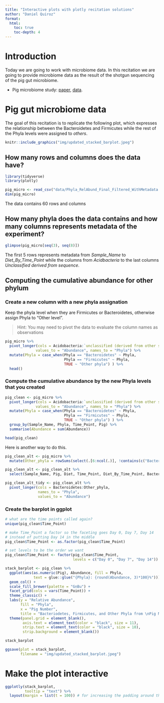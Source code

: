 ```yaml
---
title: "Interactive plots with plotly recitation solutions"
author: "Daniel Quiroz"
format:
  html:
    toc: true
    toc-depth: 4
---
```


# Introduction

Today we are going to work with microbiome data. In this recitation we
are going to provide microbiome data as the result of the shotgun sequencing
of the pig gut microbiome.

-   Pig microbiome study: [paper](https://journals.asm.org/doi/10.1128/spectrum.02506-22),
    [data](https://buckeyemailosu-my.sharepoint.com/:x:/g/personal/cooperstone_1_osu_edu/EY4vRHdMuKpOiuy-itag7ocB63AB3ukhjc0Y5jGRovfkvg?e=RnMz8e).
    
# Pig gut microbiome data

The goal of this recitation is to replicate the following plot, which
expresses the relationship between the Bacteroidetes and Firmicutes
while the rest of the Phyla levels were assigned to *others*.

```r
knitr::include_graphics("img/updated_stacked_barplot.jpeg")
```

## How many rows and columns does the data have?

```r
library(tidyverse)
library(plotly)

pig_micro <- read_csv("data/Phyla_RelAbund_Final_Filtered_WithMetadata.csv")
dim(pig_micro)
```

The data contains 60 rows and columns

## How many phyla does the data contains and how many columns represents metadata of the experiment?

```r
glimpse(pig_micro[seq(3), seq(8)])
```

The first 5 rows represents metadata from *Sample_Name* to
*Diet_By_Time_Point* while the columns from *Acidbacteria* to the last
columns *Unclassified derived from sequence*.

## Computing the cumulative abundance for other phylum

### Create a new column with a new phyla assignation

Keep the phyla level when they are Firmicutes or Bacteroidetes,
otherwise assign Phyla to "Other level".

> Hint: You may need to pivot the data to evaluate the column names as
> observations

```r
pig_micro %>% 
  pivot_longer(cols = Acidobacteria:`unclassified (derived from other sequences)`,
              values_to = "Abundance", names_to = "Phyla") %>% 
  mutate(Phyla = case_when(Phyla == "Bacteroidetes" ~ Phyla,
                           Phyla == "Firmicutes" ~ Phyla,
                           TRUE ~ "Other phyla") ) %>% 
  head()
```

### Compute the cumulative abundance by the new Phyla levels that you created

```r

pig_clean <- pig_micro %>% 
  pivot_longer(cols = Acidobacteria:`unclassified (derived from other sequences)`,
              values_to = "Abundance", names_to = "Phyla") %>% 
  mutate(Phyla = case_when(Phyla == "Bacteroidetes" ~ Phyla,
                           Phyla == "Firmicutes" ~ Phyla,
                           TRUE ~ "Other phyla") ) %>% 
  group_by(Sample_Name, Phyla, Time_Point, Pig) %>% 
  summarise(Abundance = sum(Abundance)) 

head(pig_clean)
```

Here is another way to do this.
```r
pig_clean_alt <- pig_micro %>%
  mutate(Other_phyla = rowSums(select(.[6:ncol(.)], !contains(c("Bacteroidetes", "Firmicutes")))))

pig_clean_alt <- pig_clean_alt %>%
  select(Sample_Name, Pig, Diet, Time_Point, Diet_By_Time_Point, Bacteroidetes, Firmicutes, Other_phyla)

pig_clean_alt_tidy <- pig_clean_alt %>%
  pivot_longer(cols = Bacteroidetes:Other_phyla,
               names_to = "Phyla",
               values_to = "Abundance")
```

### Create the barplot in ggplot

```r
# what are the time points called again?
unique(pig_clean$Time_Point)

# make Time_Point a factor so the faceting goes Day 0, Day 7, Day 14
# instead of putting Day 14 in the middle
pig_clean$Time_Point <- as.factor(pig_clean$Time_Point)

# set levels to be the order we want
pig_clean$Time_Point <- factor(pig_clean$Time_Point,
                               levels = c("Day 0", "Day 7", "Day 14"))

stack_barplot <- pig_clean %>% 
  ggplot(aes(as.numeric(Pig), Abundance, fill = Phyla, 
             text = glue::glue("{Phyla}: {round(Abundance, 3)*100}%"))) + 
  geom_col() +
  scale_fill_brewer(palette = "GnBu") +
  facet_grid(cols = vars(Time_Point)) +
  theme_classic() +
  labs(y = "Relative Abundance", 
       fill = "Phyla",
       x = "Pig Number",
       title = "Bacteriodetes, Firmicutes, and Other Phyla from \nPig Microbiome Sequencing using Shotgun Metagenomics") +
  theme(panel.grid = element_blank(), 
        axis.text = element_text(color = "black", size = 11),
        strip.text = element_text(color = "black", size = 10), 
        strip.background = element_blank())

stack_barplot
```

```r
ggsave(plot = stack_barplot,
       filename = "img/updated_stacked_barplot.jpeg")
```


# Make the plot interactive

```r
ggplotly(stack_barplot,
         tooltip = "text") %>%
  layout(margin = list(t = 100)) # for increasing the padding around the title
```
